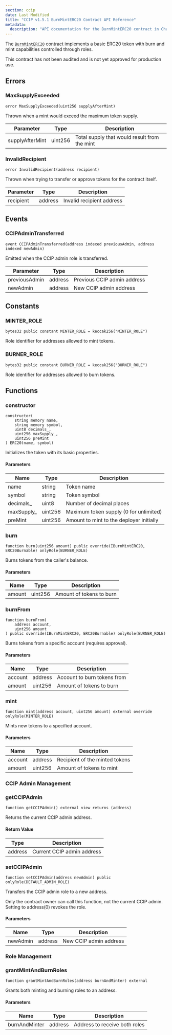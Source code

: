 ```yaml
---
section: ccip
date: Last Modified
title: "CCIP v1.5.1 BurnMintERC20 Contract API Reference"
metadata:
  description: "API documentation for the BurnMintERC20 contract in Chainlink CCIP v1.5.1"
---
```



<CcipCommon callout="importCCIPPackage151" />

The [`BurnMintERC20`](https://github.com/smartcontractkit/ccip/blob/release/contracts-ccip-1.5.1/contracts/src/v0.8/shared/token/ERC20/BurnMintERC20.sol) contract implements a basic ERC20 token with burn and mint capabilities controlled through roles.

<Aside type="caution">

This contract has not been audited and is not yet approved for production use.

</Aside>

## Errors

### MaxSupplyExceeded

```solidity
error MaxSupplyExceeded(uint256 supplyAfterMint)
```

Thrown when a mint would exceed the maximum token supply.

| Parameter       | Type    | Description                                  |
| --------------- | ------- | -------------------------------------------- |
| supplyAfterMint | uint256 | Total supply that would result from the mint |

### InvalidRecipient

```solidity
error InvalidRecipient(address recipient)
```

Thrown when trying to transfer or approve tokens for the contract itself.

| Parameter | Type    | Description               |
| --------- | ------- | ------------------------- |
| recipient | address | Invalid recipient address |

## Events

### CCIPAdminTransferred

```solidity
event CCIPAdminTransferred(address indexed previousAdmin, address indexed newAdmin)
```

Emitted when the CCIP admin role is transferred.

| Parameter     | Type    | Description                 |
| ------------- | ------- | --------------------------- |
| previousAdmin | address | Previous CCIP admin address |
| newAdmin      | address | New CCIP admin address      |

## Constants

### MINTER_ROLE

```solidity
bytes32 public constant MINTER_ROLE = keccak256("MINTER_ROLE")
```

Role identifier for addresses allowed to mint tokens.

### BURNER_ROLE

```solidity
bytes32 public constant BURNER_ROLE = keccak256("BURNER_ROLE")
```

Role identifier for addresses allowed to burn tokens.

## Functions

### constructor

```solidity
constructor(
    string memory name,
    string memory symbol,
    uint8 decimals_,
    uint256 maxSupply_,
    uint256 preMint
) ERC20(name, symbol)
```

Initializes the token with its basic properties.

#### Parameters

| Name        | Type    | Description                              |
| ----------- | ------- | ---------------------------------------- |
| name        | string  | Token name                               |
| symbol      | string  | Token symbol                             |
| decimals\_  | uint8   | Number of decimal places                 |
| maxSupply\_ | uint256 | Maximum token supply (0 for unlimited)   |
| preMint     | uint256 | Amount to mint to the deployer initially |

### burn

```solidity
function burn(uint256 amount) public override(IBurnMintERC20, ERC20Burnable) onlyRole(BURNER_ROLE)
```

Burns tokens from the caller's balance.

#### Parameters

| Name   | Type    | Description              |
| ------ | ------- | ------------------------ |
| amount | uint256 | Amount of tokens to burn |

### burnFrom

```solidity
function burnFrom(
    address account,
    uint256 amount
) public override(IBurnMintERC20, ERC20Burnable) onlyRole(BURNER_ROLE)
```

Burns tokens from a specific account (requires approval).

#### Parameters

| Name    | Type    | Description                 |
| ------- | ------- | --------------------------- |
| account | address | Account to burn tokens from |
| amount  | uint256 | Amount of tokens to burn    |

### mint

```solidity
function mint(address account, uint256 amount) external override onlyRole(MINTER_ROLE)
```

Mints new tokens to a specified account.

#### Parameters

| Name    | Type    | Description                    |
| ------- | ------- | ------------------------------ |
| account | address | Recipient of the minted tokens |
| amount  | uint256 | Amount of tokens to mint       |

### CCIP Admin Management

### getCCIPAdmin

```solidity
function getCCIPAdmin() external view returns (address)
```

Returns the current CCIP admin address.

#### Return Value

| Type    | Description                |
| ------- | -------------------------- |
| address | Current CCIP admin address |

### setCCIPAdmin

```solidity
function setCCIPAdmin(address newAdmin) public onlyRole(DEFAULT_ADMIN_ROLE)
```

Transfers the CCIP admin role to a new address.

<Aside type="note">
  Only the contract owner can call this function, not the current CCIP admin. Setting to address(0) revokes the role.
</Aside>

#### Parameters

| Name     | Type    | Description            |
| -------- | ------- | ---------------------- |
| newAdmin | address | New CCIP admin address |

### Role Management

### grantMintAndBurnRoles

```solidity
function grantMintAndBurnRoles(address burnAndMinter) external
```

Grants both minting and burning roles to an address.

#### Parameters

| Name          | Type    | Description                   |
| ------------- | ------- | ----------------------------- |
| burnAndMinter | address | Address to receive both roles |

